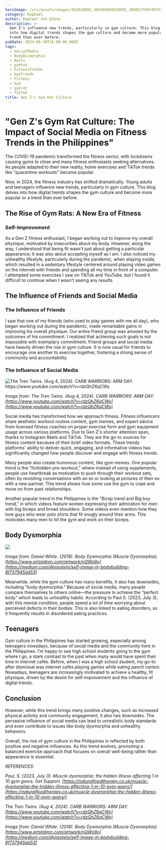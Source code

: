```yaml
---
heroImage: /src/assets/images/452928892_365484589928991_3080327807497328662_n.jpg
category: Raphael
author: Raphael Jon Eñano
description: >-
  Gen Z's influence new trends, particularly in gym culture. This blog delves
  into how digital trends shapes the gym culture and become more popular or a
  trend than ever before.
pubDate: 2024-08-30T16:00:00.000Z
tags:
  - SocialMedia
  - BodyDismorphia
  - Reels
  - gymtok
  - FitnessTrends
  - GymTrends
  - Fitness
  - Gym
  - gymrat
  - TikTok
title: Gen Z's Gym Rat Culture
---
```


# **"Gen Z's Gym Rat Culture: The Impact of Social Media on Fitness Trends in the Philippines"**

The COVID-19 pandemic transformed the fitness sector, with lockdowns causing gyms to close and many fitness enthusiasts seeking alternatives. As people adapted to their new reality, home exercises and TikTok trends like "quarantine workouts" became popular.

Now, in 2024, the fitness industry has shifted dramatically. Young adults and teenagers influence new trends, particularly in gym culture. This blog delves into how digital trends shapes the gym culture and become more popular or a trend than ever before.

## **The Rise of Gym Rats: A New Era of Fitness**

### Self-Improvement

As a Gen Z fitness enthusiast, I began working out to improve my overall physique, motivated by insecurities about my body. However, along the way, I understood that being fit wasn't just about getting a particular appearance; it was also about accepting myself as I am. I also noticed my unhealthy lifestyle, particularly during the pandemic, when staying inside, which resulted in a sedentary lifestyle centered around playing video games on the internet with friends and spending all my time in front of a computer. I attempted some exercises I saw on TikTok and YouTube, but I found it difficult to continue when I wasn't seeing any results.

## **The Influence of Friends and Social Media**

### The Influence of Friends

I saw that one of my friends (who used to play games with me all day), who began working out during the pandemic, made remarkable gains in improving his overall physique. Our entire friend group was amazed by the outcomes of his commitment. I realized that achieving such goals is not impossible with exemplary commitment. Friend groups and social media have heavily driven the rise in gym culture. It is now usual for friends to encourage one another to exercise together, fostering a strong sense of community and accountability.

### The Influence of Social Media

![](<../../../src/assets/images/CARB WARRIORS ARM DAY.png> 'The Tren Twins. (Aug 4, 2024). CARB WARRIORS: ARM DAY. https://www.youtube.com/watch?v=rdzQhZ6qCWs')

_Image from: The Tren Twins. (Aug 4, 2024). CARB WARRIORS: ARM DAY. [https://www.youtube.com/watch?v=rdzQhZ6qCWs](https://www.youtube.com/watch?v=rdzQhZ6qCWs)_

Social media has transformed how we approach fitness. Fitness influencers share aesthetic workout routine content, gym memes, and expert advice from licensed fitness coaches on proper exercise form and gym equipment usage across various platforms. Due to Gen Z's shorter attention span, thanks to Instagram Reels and TikTok. They are the go-to sources for fitness content because of their brief video formats. These trendy platforms' ability to deliver quick, engaging, and informative videos has significantly changed how people discover and engage with fitness trends.

Many people also create humorous content, like gym memes. One popular trend is the "forbidden pre-workout," where instead of using supplements, people use heartbreak as motivation to push through their workout sets, often by revisiting conversations with an ex or looking at pictures of their ex with a new partner. This trend shows how some use the gym to cope and move on from past relationships.

Another popular trend in the Philippines is the "Bicep trend and Big boy trend," in which videos feature women expressing their admiration for men with big biceps and broad shoulders. Some videos even mention how they love guys who wear polo shirts that fit snugly around their arms. This motivates many men to hit the gym and work on their biceps.

## **Body Dysmorphia**

![](../../../src/assets/images/daniel-white-bodydysmorphiavfinal.jpg)

_Image from: Daniel White. (2019). Body Dysmorphia (Muscle Dysmorphia). [https://www.artstation.com/artwork/nQWo9o](https://medium.com/@ojsotelo/self-image-in-bodybuilding-8f737945dd53)_

Meanwhile, while the gym culture has many benefits, it also has downsides, including "body dysmorphia." Because of social media, many people compare themselves to others online—the pressure to achieve the “perfect body” which leads to unhealthy habits. According to Paul S. (2023, July 3), with this mental condition, people spend a lot of time worrying about perceived defects in their bodies. This is also linked to eating disorders, as it frequently results in disordered eating practices.

## Teenagers

Gym culture in the Philippines has started growing, especially among teenagers nowadays, because of social media and the community here in the Philippines. I’m happy to see high school students going to the gym where I go, a stark contrast to the past when many would have spent their time in internet cafés. Before, when I was a high school student, my go-to after dismissal was internet cafés playing games while eating pancit canton. Nowadays, teenagers are increasingly motivated to achieve a healthy, fit physique, driven by the desire for self-improvement and the influence of digital trends.

## Conclusion

However, while this trend brings many positive changes, such as increased physical activity and community engagement, it also has downsides. The pervasive influence of social media can lead to unrealistic body standards and even contribute to issues like body dysmorphia and unhealthy behaviors.

Overall, the rise of gym culture in the Philippines is reflected by both positive and negative influences. As this trend evolves, promoting a balanced exercise approach that focuses on overall well-being rather than appearance is essential.

_REFERENCES:_

_Paul, S. (2023, July 3). Muscle dysmorphia: the hidden
illness affecting 1 in 10 gym goers. Get Support. [https://naturalfoodtherapy.co.uk/muscle-dysmorphia-the-hidden-illness-affecting-1-in-10-gym-goers/](https://naturalfoodtherapy.co.uk/muscle-dysmorphia-the-hidden-illness-affecting-1-in-10-gym-goers/)_

_The Tren Twins. (Aug 4, 2024). CARB WARRIORS: ARM DAY. [https://www.youtube.com/watch?v=rdzQhZ6qCWs](https://www.youtube.com/watch?v=rdzQhZ6qCWs)_

_Image from: Daniel White. (2019). Body Dysmorphia (Muscle Dysmorphia). [https://www.artstation.com/artwork/nQWo9o](https://medium.com/@ojsotelo/self-image-in-bodybuilding-8f737945dd53)_
